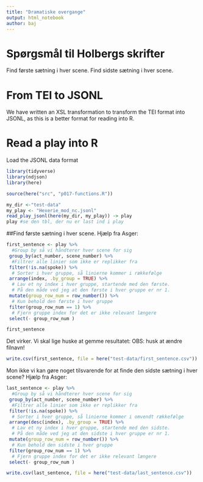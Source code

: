 ```yaml
---
title: "Dramatiske overgange"
output: html_notebook
author: baj
---
```


# Spørgsmål til Holbergs skrifter

Find første sætning i hver scene.
Find sidste sætning i hver scene.

# From TEI to JSONL

We have written an XSL transformation to transform the TEI format into JSONL, as this is a better format for reading into R.

# Read a play into R

Load the JSONL data format

```r
library(tidyverse)
library(ndjson)
library(here)

source(here("src", "p017-functions.R"))

my_dir <-"test-data"
my_play <- "Hexerie_mod_nc.jsonl"
read_play_jsonl(here(my_dir, my_play)) -> play
play #se den tbl, der nu er last ind i play

```

##Find første sætning i hver scene.
Hjælp fra Asger:

```r
first_sentence <- play %>%
  #Group by så vi håndterer hver scene for sig
 group_by(act_number, scene_number) %>%
  #Filtrer alle linier som ikke er replikker fra
 filter(!is.na(spoke)) %>%
  # Sorter i hver gruppe, så linierne kommer i rækkefølge
 arrange(index, .by_group = TRUE) %>%
  # Lav et ny index i hver gruppe, startende med den første.
  # På den måde ved jeg at den første i hver gruppe er nr 1.
 mutate(group_row_num = row_number()) %>%
  # Kun behold den første i hver gruppe
 filter(group_row_num == 1) %>%
  # Fjern gruppe index for det er ikke relevant længere
 select(- group_row_num )

first_sentence
```

Det virker. 
Vi skal lige huske at gemme resultatet:
OBS: husk at ændre filnavn!
```r
write.csv(first_sentence, file = here("test-data/first_sentence.csv"))
```


Mon ikke vi kan gøre noget tilsvarende for at finde den sidste sætning i hver scene?
Hjælp fra Asger:


```r
last_sentence <- play %>%
  #Group by så vi håndterer hver scene for sig
 group_by(act_number, scene_number) %>%
  #Filtrer alle linier som ikke er replikker fra
 filter(!is.na(spoke)) %>%
  # Sorter i hver gruppe, så linierne kommer i omvendt rækkefølge
 arrange(desc(index), .by_group = TRUE) %>%
  # Lav et ny index i hver gruppe, startende med den sidste.
  # På den måde ved jeg at den sidste i hver gruppe er nr 1.
 mutate(group_row_num = row_number()) %>%
  # Kun behold den sidste i hver gruppe
 filter(group_row_num == 1) %>%
  # Fjern gruppe index for det er ikke relevant længere
 select(- group_row_num )

write.csv(last_sentence, file = here("test-data/last_sentence.csv"))
```





